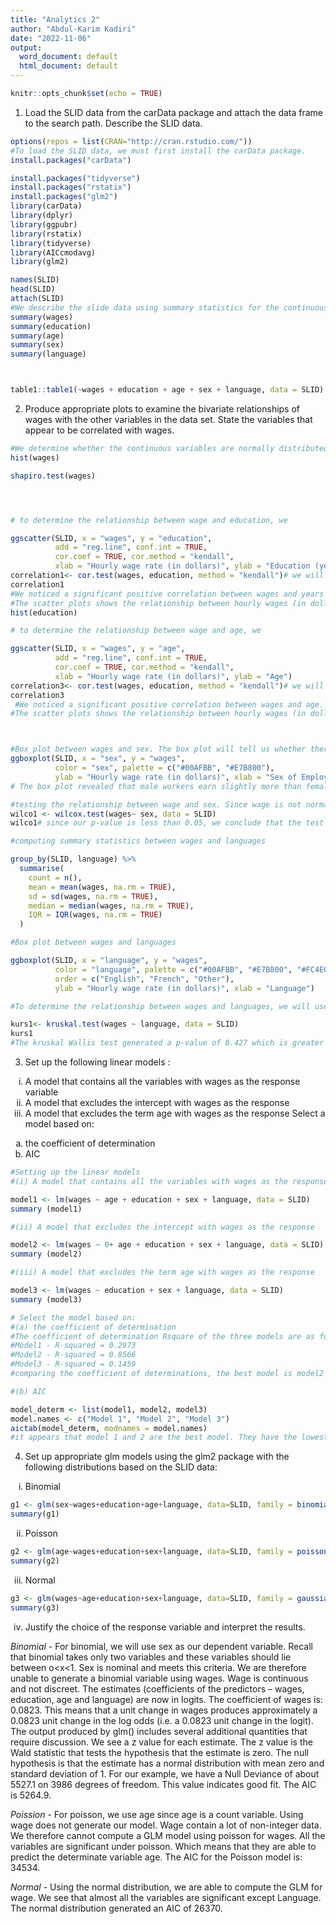 ---
title: "Analytics 2"
author: "Abdul-Karim Kadiri"
date: "2022-11-06"
output:
  word_document: default
  html_document: default
---



```{r setup, include=FALSE}
knitr::opts_chunk$set(echo = TRUE)
```

1. Load the SLID data from the carData package and attach the data frame to the search path. Describe the SLID data.
```{r}
options(repos = list(CRAN="http://cran.rstudio.com/"))
#To load the SLID data, we must first install the carData package.
install.packages("carData")

install.packages("tidyverse")
install.packages("rstatix")
install.packages("glm2")
library(carData)
library(dplyr)
library(ggpubr)
library(rstatix)
library(tidyverse)
library(AICcmodavg)
library(glm2)

names(SLID)
head(SLID)
attach(SLID)
#We describe the slide data using summary statistics for the continuous variables and we run frequency for the categorical variables
summary(wages)
summary(education)
summary(age)
summary(sex)
summary(language)



table1::table1(~wages + education + age + sex + language, data = SLID)
```

2. Produce appropriate plots to examine the bivariate relationships of wages with the other variables in the data set. State the variables that appear to be correlated with wages.

```{r}
#We determine whether the continuous variables are normally distributed. We will use histogram and Shapiro test. The null hypothesis states that the population is normally distributed i.e if the p-value is greater than 0.05, then the null hypothesis is accepted.
hist(wages)

shapiro.test(wages)




# to determine the relationship between wage and education, we 

ggscatter(SLID, x = "wages", y = "education", 
          add = "reg.line", conf.int = TRUE, 
          cor.coef = TRUE, cor.method = "kendall",
          xlab = "Hourly wage rate (in dollars)", ylab = "Education (years)")
correlation1<- cor.test(wages, education, method = "kendall")# we will use Kendall because wage is not normally distributed from the Shapiro test
correlation1
#We noticed a significant positive correlation between wages and years of education. Wage increases with years of education
#The scatter plots shows the relationship between hourly wages (in dollars) and formal education (in years). The line in the plot shows the mean value of wages for each level of education and represents (in one sense) the regression of wages on education. Although there are many observations in this scatter plot, few individuals in the sample have education below, say, 5 years, and so the mean wages at low levels of education cannot be precisely estimated from the sample, despite its large overall size.  
hist(education)

# to determine the relationship between wage and age, we 

ggscatter(SLID, x = "wages", y = "age", 
          add = "reg.line", conf.int = TRUE, 
          cor.coef = TRUE, cor.method = "kendall",
          xlab = "Hourly wage rate (in dollars)", ylab = "Age")
correlation3<- cor.test(wages, education, method = "kendall")# we will use Kendall because wage is not normally distributed from the Shapiro test
correlation3
 #We noticed a significant positive correlation between wages and age. Wage increases with age.
#The scatter plots shows the relationship between hourly wages (in dollars) and age.



#Box plot between wages and sex. The box plot will tell us whether there is a relationship between sex and wage. Are male workers earning higher than female?
ggboxplot(SLID, x = "sex", y = "wages", 
          color = "sex", palette = c("#00AFBB", "#E7B800"),
          ylab = "Hourly wage rate (in dollars)", xlab = "Sex of Employees")
# The box plot revealed that male workers earn slightly more than female workers.

#testing the relationship between wage and sex. Since wage is not normally distributed, we will use wilcoxon rank sum test
wilco1 <- wilcox.test(wages~ sex, data = SLID)
wilco1# since our p-value is less than 0.05, we conclude that the test is significant. We therefore reject the null hypothesis that the hourly wage rate is the same for male and female employees.

#computing summary statistics between wages and languages

group_by(SLID, language) %>%
  summarise(
    count = n(),
    mean = mean(wages, na.rm = TRUE),
    sd = sd(wages, na.rm = TRUE),
    median = median(wages, na.rm = TRUE),
    IQR = IQR(wages, na.rm = TRUE)
  )

#Box plot between wages and languages

ggboxplot(SLID, x = "language", y = "wages",
          color = "language", palette = c("#00AFBB", "#E7B800", "#FC4E07"),
          order = c("English", "French", "Other"),
          ylab = "Hourly wage rate (in dollars)", xlab = "Language")

#To determine the relationship between wages and languages, we will use kruskal-wallis test. This is because languages has more than two levels and the wages is not normally distributed. 

kurs1<- kruskal.test(wages ~ language, data = SLID)
kurs1
#The kruskal Wallis test generated a p-value of 0.427 which is greater than the alpha value of 0.05. We fail to reject the null hypothesis and conclude that there are no difference between the wages of the different language speakers.

```

3. Set up the following linear models :
(i) A model that contains all the variables with wages as the response variable
(ii) A model that excludes the intercept with wages as the response
(iii) A model that excludes the term age with wages as the response
Select a model based on:
(a) the coefficient of determination
(b) AIC
```{r}
#Setting up the linear models
#(i) A model that contains all the variables with wages as the response variable

model1 <- lm(wages ~ age + education + sex + language, data = SLID)
summary (model1)

#(ii) A model that excludes the intercept with wages as the response 

model2 <- lm(wages ~ 0+ age + education + sex + language, data = SLID)
summary (model2)

#(iii) A model that excludes the term age with wages as the response

model3 <- lm(wages ~ education + sex + language, data = SLID)
summary (model3)

# Select the model based on:
#(a) the coefficient of determination
#The coefficient of determination Rsquare of the three models are as follows;
#Model1 - R-squared = 0.2973
#Model2 - R-squared = 0.8566
#Model3 - R-squared = 0.1459
#comparing the coefficient of determinations, the best model is model2

#(b) AIC

model_determ <- list(model1, model2, model3)
model.names <- c("Model 1", "Model 2", "Model 3")
aictab(model_determ, modnames = model.names)
#it appears that model 1 and 2 are the best model. They have the lowest AIC value and 50% of the AIC weight. 
```

4. Set up appropriate glm models using the glm2 package with the following distributions based on the SLID data:
(i) Binomial
```{r}

g1 <- glm(sex~wages+education+age+language, data=SLID, family = binomial())
summary(g1)

```

(ii) Poisson
```{r}
g2 <- glm(age~wages+education+sex+language, data=SLID, family = poisson())
summary(g2)
```

(iii) Normal
```{r}
g3 <- glm(wages~age+education+sex+language, data=SLID, family = gaussian())
summary(g3)
```

(iv) Justify the choice of the response variable and interpret the results.

*Binomial* - For binomial, we will use sex as our dependent variable. Recall that binomial takes only two variables and these variables should lie between o<x<1. Sex is nominal and meets this criteria. We are therefore unable to generate a binomial variable using wages. Wage is continuous and not discreet. 
The estimates (coefficients of the predictors – wages, education, age and language) are now in logits. The coefficient of wages is: 0.0823. This means that a unit change in wages produces approximately a 0.0823 unit change in the log odds (i.e. a 0.0823 unit change in the logit).
The output produced by glm() includes several additional quantities that require discussion.
We see a z value for each estimate. The z value is the Wald statistic that tests the hypothesis that the estimate is zero. The null hypothesis is that the estimate has a normal distribution with mean zero and standard deviation of 1. 
For our example, we have a Null Deviance of about 5527.1 on 3986 degrees of freedom. This value indicates good fit. The AIC is 5264.9.

*Poission* - For poisson, we use age since age is a count variable. Using wage does not generate our model. Wage contain a lot of non-integer data. We therefore cannot compute a GLM model using poisson for wages. All the variables are significant under poisson. Which means that they are able to predict the determinate variable age. The AIC for the Poisson model is: 34534.

*Normal* - Using the normal distribution, we are able to compute the GLM for wage. We see that almost all the variables are significant except Language. The normal distribution generated an AIC of 26370.
